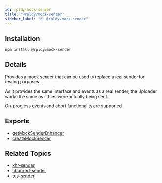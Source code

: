 ```yaml
---
id: rpldy-mock-sender
title: "@rpldy/mock-sender"
sidebar_label: "📦 @rpldy/mock-sender"
---
```


## Installation

```bash npm2yarn
npm install @rpldy/mock-sender
```

## Details

Provides a mock sender that can be used to replace a real sender for testing purposes.

As it provides the same interface and events as a real sender,
the Uploader works the same as if files were actually being sent.

On-progress events and abort functionality are supported

## Exports

* [getMockSenderEnhancer](../api/enhancers/getMockSenderEnhancer)
* [createMockSender](../api/senders/mockSender)

## Related Topics

* [xhr-sender](rpldy-sender)
* [chunked-sender](rpldy-chunked-sender)
* [tus-sender](rpldy-tus-sender)

